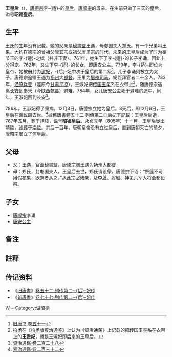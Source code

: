 '''王皇后'''（{{bd|8世纪||786年|12月6日|catIdx=W}}），[[唐德宗|唐德宗]]李-{适}-的[[皇后|皇后]]，[[唐顺宗|唐顺宗]]的母亲。在生前只做了三天的皇后，谥号'''昭德皇后'''。
== 生平 ==
王氏的生年没有记载。她的父亲是[[秘書監|秘書監]]王遇，母郕国夫人郑氏。有一个兄弟叫王果。大约在德宗的曾祖父[[唐玄宗|唐玄宗]]或祖父[[唐肃宗|唐肃宗]]的时代，未来的王皇后成为了时为奉节王的李-{适}-之嫔（并非正妻）{{noteTag|1=两唐书的王皇后传暗示她嫁给李-{适}-时，李-{适}-已经是鲁王了。然而，762年，[[唐代宗|唐代宗]]即位，李-{适}-才被封为鲁王。李诵在761年已经出生。参见[[s:资治通鑑/卷222|资治通鑑·卷二百二十二]]}}。761年，她生下了李-{适}-的长子李诵，因此十分得宠。762年，又生下李-{适}-的长女，即[[唐安公主|唐安公主]]。779年，李-{适}-即位为皇帝，她被册封为[[淑妃|淑妃]]，-{后}-妃中次于皇后的第二级<ref>[[s:旧唐书/卷51|旧唐书·卷五十一]]</ref>。儿子李诵则被立为太子。唐德宗追赠王遇为[[扬州_(古代)|扬州]]大[[都督|都督]]，王果为[[眉州|眉州]][[司马|司马]]，甥侄拜官者二十余人。783年，[[泾原兵变|泾原兵变]]（涇原今[[甘肃省|甘肃]][[平凉市|平凉]]），王淑妃把[[传国玺|传国玉玺]]系在衣带上<ref>[[柏杨|柏杨]]在《[[柏杨版资治通鉴|柏杨版资治通鉴]]》上认为《资治通鑑》上记载的把传国玉玺系在衣带上的'''王贵妃'''，就是王淑妃即后来的王皇后。</ref>，随唐德宗逃离[[长安|长安]]到奉天（今[[陕西省|陕西]][[乾县|乾县]]）避难。784年，女儿唐安公主死于避难的途中，同年，王淑妃回到长安<ref>[[s:资治通鑑/卷228|资治通鑑·卷二百二十八]]</ref>。

786年，王淑妃得了重病，12月3日，唐德宗立她为皇后。3天后，即12月6日，王皇后在[[两仪殿|两仪殿]]去世。<ref>[[s:资治通鑑/卷232|资治通鑑·卷二百三十二]]</ref>據舊唐書卷五十二 列傳第二◎后妃下記載：王皇后崩逝，787年五月，葬于[[唐靖陵|靖陵]]，谥号'''昭德皇后'''。[[永贞_(唐顺宗)|永贞]]元年（805年）十一月，王皇后徙出靖陵，[[祔葬|祔葬]]于[[唐崇陵|崇陵]]。其后一百年，唐朝皇帝没有立过皇后，直到唐朝灭亡的前夕，[[唐昭宗|唐昭宗]]册立了[[积善太后|何皇后]]。
== 父母 ==
* 父：王遇，官至秘書監，唐德宗赠王遇为扬州大都督
* 母：郑氏，封郕国夫人，王皇后去世，郑氏请设祭，唐德宗下诏：“祭筵不可用假花果，欲祭者从之。”从此宗室诸亲，及[[李晟_(唐朝)|李晟]]、[[浑瑊|浑瑊]]、神策六军大将全都设祭。
== 子女 ==
* [[唐顺宗|唐顺宗]]李诵
* [[唐安公主|唐安公主]]
== 备注 ==

{{noteFoot}}

==註释==
<div class="references-small">
<references />
</div>

== 传记资料 ==
*《[[旧唐書|旧唐書]]》[[s:旧唐书/卷52|卷五十二·列传第二·-{后}-妃传]]
*《[[新唐書|新唐書]]》[[s:新唐书/卷77|卷七十七·列传第二·-{后}-妃传]]

{{start box}}
{{s-before|[[張皇后_(唐朝)|張皇后]]}}
{{s-title|[[:Category:唐朝皇后|唐朝皇后]]|786年}}
{{s-after|[[积善太后|何皇后]]}}
{{end box}}
{{唐朝皇后}}
{{唐德宗皇室}}
[[Category:唐朝皇后|W]]
[[Category:王姓|~]]
[[Category:谥昭德|Category:谥昭德]]